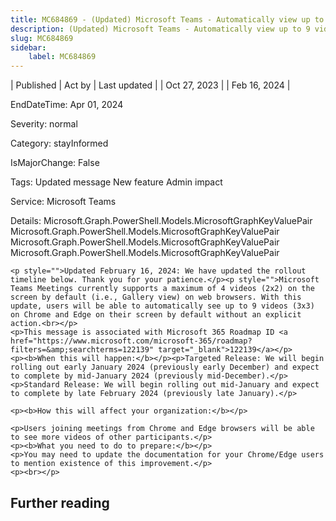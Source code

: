 ```yaml
---
title: MC684869 - (Updated) Microsoft Teams - Automatically view up to 9 videos (3x3) in Teams meetings in Chrome and Edge
description: (Updated) Microsoft Teams - Automatically view up to 9 videos (3x3) in Teams meetings in Chrome and Edge
slug: MC684869
sidebar:
    label: MC684869
---
```



| Published | Act by | Last updated |
| Oct 27, 2023 |  | Feb 16, 2024 |

EndDateTime: Apr 01, 2024

Severity: normal

Category: stayInformed

IsMajorChange: False

Tags: Updated message New feature Admin impact

Service: Microsoft Teams

Details: Microsoft.Graph.PowerShell.Models.MicrosoftGraphKeyValuePair Microsoft.Graph.PowerShell.Models.MicrosoftGraphKeyValuePair Microsoft.Graph.PowerShell.Models.MicrosoftGraphKeyValuePair Microsoft.Graph.PowerShell.Models.MicrosoftGraphKeyValuePair

```
<p style="">Updated February 16, 2024: We have updated the rollout timeline below. Thank you for your patience.</p><p style="">Microsoft Teams Meetings currently supports a maximum of 4 videos (2x2) on the screen by default (i.e., Gallery view) on web browsers. With this update, users will be able to automatically see up to 9 videos (3x3) on Chrome and Edge on their screen by default without an explicit action.<br></p>
<p>This message is associated with Microsoft 365 Roadmap ID <a href="https://www.microsoft.com/microsoft-365/roadmap?filters=&amp;searchterms=122139" target="_blank">122139</a></p>
<p><b>When this will happen:</b></p><p>Targeted Release: We will begin rolling out early January 2024 (previously early December) and expect to complete by mid-January 2024 (previously mid-December).</p><p>Standard Release: We will begin rolling out mid-January and expect to complete by late February 2024 (previously late January).</p>

<p><b>How this will affect your organization:</b></p>

<p>Users joining meetings from Chrome and Edge browsers will be able to see more videos of other participants.</p>
<p><b>What you need to do to prepare:</b></p>
<p>You may need to update the documentation for your Chrome/Edge users to mention existence of this improvement.</p>
<p><br></p>
```

## Further reading
